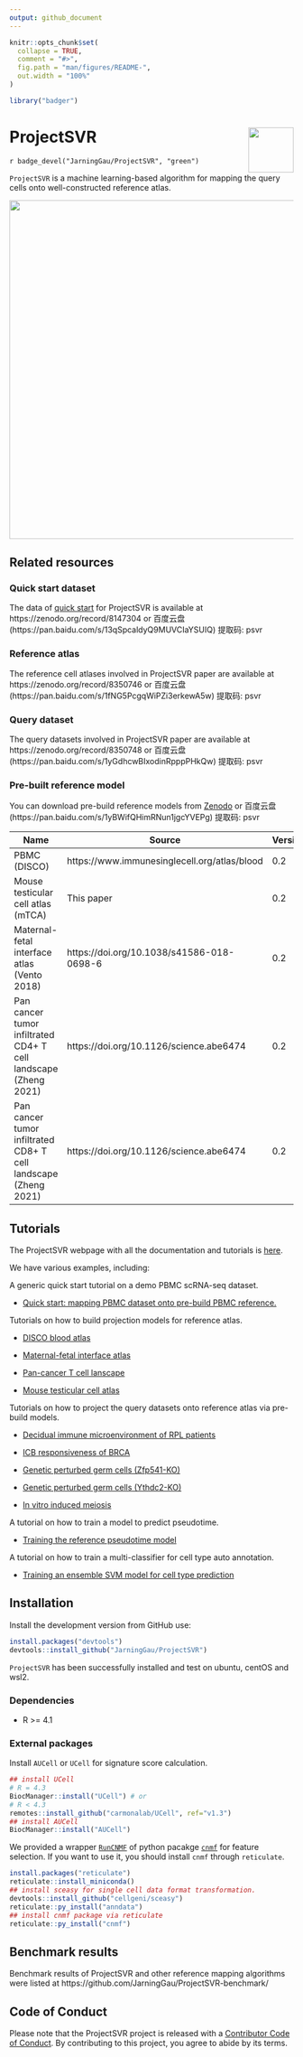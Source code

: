 ```yaml
---
output: github_document
---
```


```r
knitr::opts_chunk$set(
  collapse = TRUE,
  comment = "#>",
  fig.path = "man/figures/README-",
  out.width = "100%"
)
```


```r
library("badger")
```

# ProjectSVR <img src="man/figures/ProjectSVR-logo.png" align="right" width=80px/>

`r badge_devel("JarningGau/ProjectSVR", "green")`

`ProjectSVR` is a machine learning-based algorithm for mapping the query cells onto well-constructed reference atlas.

<img src="man/figures/ProjectSVR-workflow.png" width="600" />


## Related resources

### Quick start dataset

The data of [quick start](https://jarninggau.github.io/ProjectSVR/articles/quick_start.html) for ProjectSVR is available at https://zenodo.org/record/8147304 or 百度云盘(https://pan.baidu.com/s/13qSpcaldyQ9MUVCIaYSUIQ) 提取码: psvr

### Reference atlas

The reference cell atlases involved in ProjectSVR paper are available at https://zenodo.org/record/8350746 or 百度云盘(https://pan.baidu.com/s/1fNG5PcgqWiPZi3erkewA5w) 提取码: psvr

### Query dataset

The query datasets involved in ProjectSVR paper are available at https://zenodo.org/record/8350748 or 百度云盘(https://pan.baidu.com/s/1yGdhcwBIxodinRpppPHkQw) 提取码: psvr

### Pre-built reference model

You can download pre-build reference models from [Zenodo](https://zenodo.org/record/8350732) or 百度云盘(https://pan.baidu.com/s/1yBWifQHimRNun1jgcYVEPg) 提取码: psvr

| Name                                                         | Source                                       | Version | Download                                                     |
| ------------------------------------------------------------ | -------------------------------------------- | ------- | ------------------------------------------------------------ |
| PBMC (DISCO)                                                 | https://www.immunesinglecell.org/atlas/blood | 0.2     | [download](https://zenodo.org/record/8350732/files/model.disco_pbmc.rds) |
| Mouse testicular cell atlas (mTCA)                           | This paper                                   | 0.2     | [download](https://zenodo.org/record/8350732/files/model.mTCA.rds) |
| Maternal-fetal interface atlas (Vento 2018)                  | https://doi.org/10.1038/s41586-018-0698-6    | 0.2     | [download](https://zenodo.org/record/8350732/files/model.Vento2018.MFI.rds) |
| Pan cancer tumor infiltrated CD4+ T cell landscape (Zheng 2021) | https://doi.org/10.1126/science.abe6474      | 0.2     | [download](https://zenodo.org/record/8350732/files/model.Zheng2021.CD4Tcell.rds) |
| Pan cancer tumor infiltrated CD8+ T cell landscape (Zheng 2021) | https://doi.org/10.1126/science.abe6474      | 0.2     | [download](https://zenodo.org/record/8350732/files/model.Zheng2021.CD8Tcell.rds) |


## Tutorials

The ProjectSVR webpage with all the documentation and tutorials is [here](https://jarninggau.github.io/ProjectSVR/).

We have various examples, including:

A generic quick start tutorial on a demo PBMC scRNA-seq dataset.

- [Quick start: mapping PBMC dataset onto pre-build PBMC reference.](https://jarninggau.github.io/ProjectSVR/articles/quick_start.html)

Tutorials on how to build projection models for reference atlas.

- [DISCO blood atlas](https://jarninggau.github.io/ProjectSVR/articles/model_pbmc.html)

- [Maternal-fetal interface atlas](https://jarninggau.github.io/ProjectSVR/articles/model_mfia.html)

- [Pan-cancer T cell lanscape](https://jarninggau.github.io/ProjectSVR/articles/model_pctl.html)

- [Mouse testicular cell atlas](https://jarninggau.github.io/ProjectSVR/articles/model_mtca.html)

Tutorials on how to project the query datasets onto reference atlas via pre-build models.

- [Decidual immune microenvironment of RPL patients](https://jarninggau.github.io/ProjectSVR/articles/mapQuery_immune_RPL.html)

- [ICB responsiveness of BRCA](https://jarninggau.github.io/ProjectSVR/articles/mapQuery_ICB_BRCA.html)

- [Genetic perturbed germ cells (Zfp541-KO)](https://jarninggau.github.io/ProjectSVR/articles/mapQuery_Zfp541-KO.html)

- [Genetic perturbed germ cells (Ythdc2-KO)](https://jarninggau.github.io/ProjectSVR/articles/mapQuery_Ythdc2-KO.html)

- [In vitro induced meiosis](https://jarninggau.github.io/ProjectSVR/articles/mapQuery_invitro_meiosis.html)

A tutorial on how to train a model to predict pseudotime.

- [Training the reference pseudotime model](https://jarninggau.github.io/ProjectSVR/articles/misc_Ythdc2-KO_pseudotime.html)

A tutorial on how to train a multi-classifier for cell type auto annotation.

- [Training an ensemble SVM model for cell type prediction](https://jarninggau.github.io/ProjectSVR/articles/misc_disco_pbmc_svm.html)

## Installation

Install the development version from GitHub use:

```r
install.packages("devtools")
devtools::install_github("JarningGau/ProjectSVR")
```

`ProjectSVR` has been successfully installed and test on ubuntu, centOS and wsl2.

### Dependencies

- R >= 4.1

### External packages

Install `AUCell` or `UCell` for signature score calculation.

```r
## install UCell
# R = 4.3
BiocManager::install("UCell") # or
# R < 4.3
remotes::install_github("carmonalab/UCell", ref="v1.3")
## install AUCell
BiocManager::install("AUCell")
```

We provided a wrapper [`RunCNMF`](https://jarninggau.github.io/ProjectSVR/reference/RunCNMF.html) of python pacakge [`cnmf`](https://github.com/dylkot/cNMF) for feature selection. If you want to use it, you should install `cnmf` through `reticulate`.

```r
install.packages("reticulate")
reticulate::install_miniconda()
## install sceasy for single cell data format transformation.
devtools::install_github("cellgeni/sceasy")
reticulate::py_install("anndata")
## install cnmf package via reticulate
reticulate::py_install("cnmf")
```

## Benchmark results

Benchmark results of ProjectSVR and other reference mapping algorithms were listed at https://github.com/JarningGau/ProjectSVR-benchmark/

## Code of Conduct
  
  Please note that the ProjectSVR project is released with a [Contributor Code of Conduct](https://contributor-covenant.org/version/2/1/CODE_OF_CONDUCT.html). By contributing to this project, you agree to abide by its terms.
